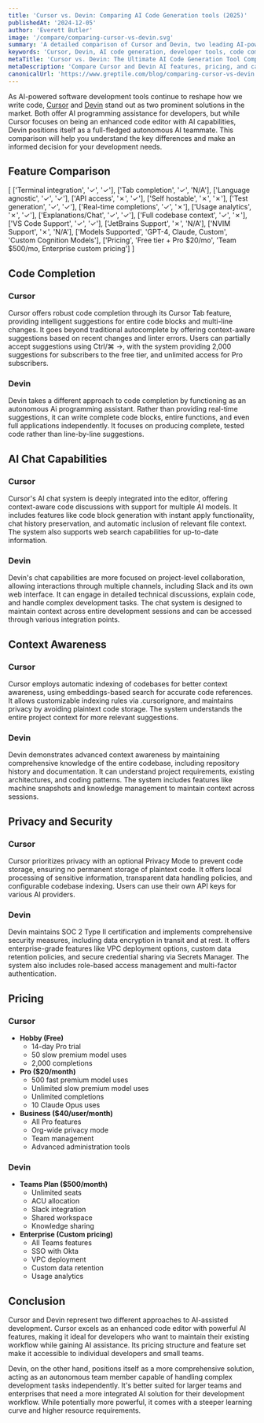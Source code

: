 ```yaml
---
title: 'Cursor vs. Devin: Comparing AI Code Generation tools (2025)'
publishedAt: '2024-12-05'
author: 'Everett Butler'
image: '/compare/comparing-cursor-vs-devin.svg'
summary: 'A detailed comparison of Cursor and Devin, two leading AI-powered development tools, analyzing their features, capabilities, and pricing to help developers make an informed choice.'
keywords: 'Cursor, Devin, AI code generation, developer tools, code completion, VS Code, AI programming assistant, software development tools'
metaTitle: 'Cursor vs. Devin: The Ultimate AI Code Generation Tool Comparison (2025)'
metaDescription: 'Compare Cursor and Devin AI features, pricing, and capabilities to choose the best AI-powered development tool for your coding needs in 2025.'
canonicalUrl: 'https://www.greptile.com/blog/comparing-cursor-vs-devin'
---
```


As AI-powered software development tools continue to reshape how we write code, [Cursor](https://www.cursor.com/) and [Devin](https://devin.ai/) stand out as two prominent solutions in the market. Both offer AI programming assistance for developers, but while Cursor focuses on being an enhanced code editor with AI capabilities, Devin positions itself as a full-fledged autonomous AI teammate. This comparison will help you understand the key differences and make an informed decision for your development needs.


## Feature Comparison

[
      ['Terminal integration', '✓', '✓'],
      ['Tab completion', '✓', 'N/A'],
      ['Language agnostic', '✓', '✓'],
      ['API access', '✗', '✓'],
      ['Self hostable', '✗', '✗'],
      ['Test generation', '✓', '✓'],
      ['Real-time completions', '✓', '✗'],
      ['Usage analytics', '✗', '✓'],
      ['Explanations/Chat', '✓', '✓'],
      ['Full codebase context', '✓', '✗'],
      ['VS Code Support', '✓', '✓'],
      ['JetBrains Support', '✗', 'N/A'],
      ['NVIM Support', '✗', 'N/A'],
      ['Models Supported', 'GPT-4, Claude, Custom', 'Custom Cognition Models'],
      ['Pricing', 'Free tier + Pro $20/mo', 'Team $500/mo, Enterprise custom pricing']
   ]

## Code Completion

### Cursor
Cursor offers robust code completion through its Cursor Tab feature, providing intelligent suggestions for entire code blocks and multi-line changes. It goes beyond traditional autocomplete by offering context-aware suggestions based on recent changes and linter errors. Users can partially accept suggestions using Ctrl/⌘ →, with the system providing 2,000 suggestions for subscribers to the free tier, and unlimited access for Pro subscribers.

### Devin
Devin takes a different approach to code completion by functioning as an autonomous Ai programming assistant. Rather than providing real-time suggestions, it can write complete code blocks, entire functions, and even full applications independently. It focuses on producing complete, tested code rather than line-by-line suggestions.

## AI Chat Capabilities

### Cursor
Cursor's AI chat system is deeply integrated into the editor, offering context-aware code discussions with support for multiple AI models. It includes features like code block generation with instant apply functionality, chat history preservation, and automatic inclusion of relevant file context. The system also supports web search capabilities for up-to-date information.

### Devin
Devin's chat capabilities are more focused on project-level collaboration, allowing interactions through multiple channels, including Slack and its own web interface. It can engage in detailed technical discussions, explain code, and handle complex development tasks. The chat system is designed to maintain context across entire development sessions and can be accessed through various integration points.

## Context Awareness

### Cursor
Cursor employs automatic indexing of codebases for better context awareness, using embeddings-based search for accurate code references. It allows customizable indexing rules via .cursorignore, and maintains privacy by avoiding plaintext code storage. The system understands the entire project context for more relevant suggestions.

### Devin
Devin demonstrates advanced context awareness by maintaining comprehensive knowledge of the entire codebase, including repository history and documentation. It can understand project requirements, existing architectures, and coding patterns. The system includes features like machine snapshots and knowledge management to maintain context across sessions.

## Privacy and Security

### Cursor
Cursor prioritizes privacy with an optional Privacy Mode to prevent code storage, ensuring no permanent storage of plaintext code. It offers local processing of sensitive information, transparent data handling policies, and configurable codebase indexing. Users can use their own API keys for various AI providers.

### Devin
Devin maintains SOC 2 Type II certification and implements comprehensive security measures, including data encryption in transit and at rest. It offers enterprise-grade features like VPC deployment options, custom data retention policies, and secure credential sharing via Secrets Manager. The system also includes role-based access management and multi-factor authentication.

## Pricing

### Cursor
- **Hobby (Free)**
  - 14-day Pro trial
  - 50 slow premium model uses
  - 2,000 completions
- **Pro ($20/month)**
  - 500 fast premium model uses
  - Unlimited slow premium model uses
  - Unlimited completions
  - 10 Claude Opus uses
- **Business ($40/user/month)**
  - All Pro features
  - Org-wide privacy mode
  - Team management
  - Advanced administration tools

### Devin
- **Teams Plan ($500/month)**
  - Unlimited seats
  - ACU allocation
  - Slack integration
  - Shared workspace
  - Knowledge sharing
- **Enterprise (Custom pricing)**
  - All Teams features
  - SSO with Okta
  - VPC deployment
  - Custom data retention
  - Usage analytics

## Conclusion

Cursor and Devin represent two different approaches to AI-assisted development. Cursor excels as an enhanced code editor with powerful AI features, making it ideal for developers who want to maintain their existing workflow while gaining AI assistance. Its pricing structure and feature set make it accessible to individual developers and small teams.

Devin, on the other hand, positions itself as a more comprehensive solution, acting as an autonomous team member capable of handling complex development tasks independently. It's better suited for larger teams and enterprises that need a more integrated AI solution for their development workflow. While potentially more powerful, it comes with a steeper learning curve and higher resource requirements.
